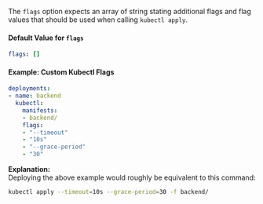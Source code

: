 The `flags` option expects an array of string stating additional flags and flag values that should be used when calling `kubectl apply`.

#### Default Value for `flags`
```yaml
flags: []
```

#### Example: Custom Kubectl Flags
```yaml
deployments:
- name: backend
  kubectl:
    manifests:
    - backend/
    flags:
    - "--timeout"
    - "10s"
    - "--grace-period"
    - "30"
```
**Explanation:**  
Deploying the above example would roughly be equivalent to this command:
```bash
kubectl apply --timeout=10s --grace-period=30 -f backend/
```
